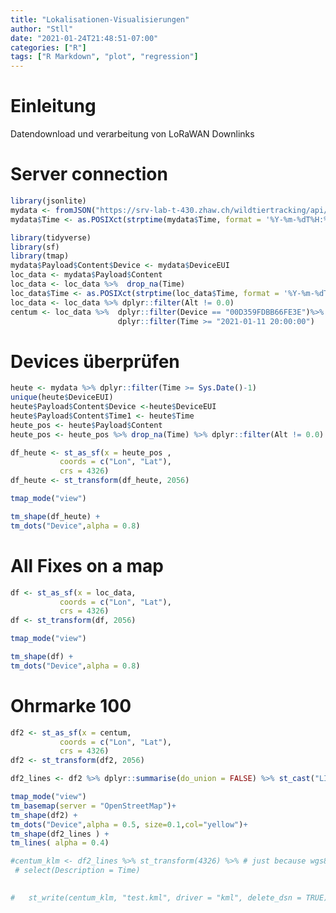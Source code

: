 ```yaml
---
title: "Lokalisationen-Visualisierungen"
author: "Stll"
date: "2021-01-24T21:48:51-07:00"
categories: ["R"]
tags: ["R Markdown", "plot", "regression"]
---
```



# Einleitung     
Datendownload und verarbeitung von LoRaWAN Downlinks

# Server connection
```r
library(jsonlite)
mydata <- fromJSON("https://srv-lab-t-430.zhaw.ch/wildtiertracking/api/parsed-data/json")
mydata$Time <- as.POSIXct(strptime(mydata$Time, format = '%Y-%m-%dT%H:%M:%S'), format = '%Y-%m-%dT%H:%M:%S')
```
   

```r
library(tidyverse)
library(sf)
library(tmap)
mydata$Payload$Content$Device <- mydata$DeviceEUI
loc_data <- mydata$Payload$Content
loc_data <- loc_data %>%  drop_na(Time) 
loc_data$Time <- as.POSIXct(strptime(loc_data$Time, format = '%Y-%m-%dT%H:%M:%S'), format = '%Y-%m-%dT%H:%M:%S')
loc_data <- loc_data %>% dplyr::filter(Alt != 0.0)
centum <- loc_data %>%  dplyr::filter(Device == "00D359FDBB66FE3E")%>% 
                        dplyr::filter(Time >= "2021-01-11 20:00:00")
```
# Devices überprüfen
```r
heute <- mydata %>% dplyr::filter(Time >= Sys.Date()-1)
unique(heute$DeviceEUI)
heute$Payload$Content$Device <-heute$DeviceEUI
heute$Payload$Content$Time1 <- heute$Time
heute_pos <- heute$Payload$Content
heute_pos <- heute_pos %>% drop_na(Time) %>% dplyr::filter(Alt != 0.0) %>% dplyr::select(21,22,23,24,26)

df_heute <- st_as_sf(x = heute_pos ,                         
           coords = c("Lon", "Lat"),
           crs = 4326)
df_heute <- st_transform(df_heute, 2056)

tmap_mode("view")

tm_shape(df_heute) +
tm_dots("Device",alpha = 0.8)
```
    


# All Fixes on a map

```r
df <- st_as_sf(x = loc_data,                         
           coords = c("Lon", "Lat"),
           crs = 4326)
df <- st_transform(df, 2056)

tmap_mode("view")

tm_shape(df) +
tm_dots("Device",alpha = 0.8)
```

# Ohrmarke 100
```r
df2 <- st_as_sf(x = centum,                         
           coords = c("Lon", "Lat"),
           crs = 4326)
df2 <- st_transform(df2, 2056)

df2_lines <- df2 %>% dplyr::summarise(do_union = FALSE) %>% st_cast("LINESTRING")

tmap_mode("view")
tm_basemap(server = "OpenStreetMap")+
tm_shape(df2) +
tm_dots("Device",alpha = 0.5, size=0.1,col="yellow")+
tm_shape(df2_lines ) +
tm_lines( alpha = 0.4)   

```


```r

#centum_klm <- df2_lines %>% st_transform(4326) %>% # just because wgs84...
 # select(Description = Time)

  
#   st_write(centum_klm, "test.kml", driver = "kml", delete_dsn = TRUE)

```

